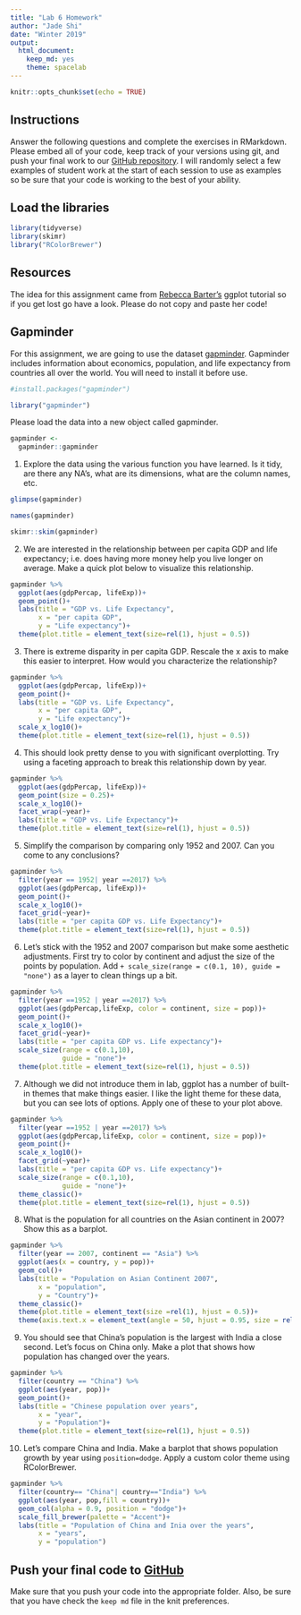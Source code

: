---
title: "Lab 6 Homework"
author: "Jade Shi"
date: "Winter 2019"
output:
  html_document:
    keep_md: yes
    theme: spacelab
---

```{r setup, include=FALSE}
knitr::opts_chunk$set(echo = TRUE)
```

## Instructions
Answer the following questions and complete the exercises in RMarkdown. Please embed all of your code, keep track of your versions using git, and push your final work to our [GitHub repository](https://github.com/FRS417-DataScienceBiologists). I will randomly select a few examples of student work at the start of each session to use as examples so be sure that your code is working to the best of your ability.

## Load the libraries
```{r message=FALSE, warning=FALSE}
library(tidyverse)
library(skimr)
library("RColorBrewer")
```

## Resources
The idea for this assignment came from [Rebecca Barter's](http://www.rebeccabarter.com/blog/2017-11-17-ggplot2_tutorial/) ggplot tutorial so if you get lost go have a look. Please do not copy and paste her code!  

## Gapminder
For this assignment, we are going to use the dataset [gapminder](https://cran.r-project.org/web/packages/gapminder/index.html). Gapminder includes information about economics, population, and life expectancy from countries all over the world. You will need to install it before use.
```{r}
#install.packages("gapminder")
```

```{r}
library("gapminder")
```

Please load the data into a new object called gapminder.
```{r}
gapminder <- 
  gapminder::gapminder
```

1. Explore the data using the various function you have learned. Is it tidy, are there any NA's, what are its dimensions, what are the column names, etc.
```{r}
glimpse(gapminder)
```

```{r}
names(gapminder)
```

```{r}
skimr::skim(gapminder)
```

2. We are interested in the relationship between per capita GDP and life expectancy; i.e. does having more money help you live longer on average. Make a quick plot below to visualize this relationship.

```{r}
gapminder %>% 
  ggplot(aes(gdpPercap, lifeExp))+
  geom_point()+
  labs(title = "GDP vs. Life Expectancy",
       x = "per capita GDP",
       y = "Life expectancy")+
  theme(plot.title = element_text(size=rel(1), hjust = 0.5))
```


3. There is extreme disparity in per capita GDP. Rescale the x axis to make this easier to interpret. How would you characterize the relationship?
```{r}
gapminder %>% 
  ggplot(aes(gdpPercap, lifeExp))+
  geom_point()+
  labs(title = "GDP vs. Life Expectancy",
       x = "per capita GDP",
       y = "Life expectancy")+
  scale_x_log10()+
  theme(plot.title = element_text(size=rel(1), hjust = 0.5))
```


4. This should look pretty dense to you with significant overplotting. Try using a faceting approach to break this relationship down by year.
```{r}
gapminder %>% 
  ggplot(aes(gdpPercap, lifeExp))+
  geom_point(size = 0.25)+
  scale_x_log10()+
  facet_wrap(~year)+
  labs(title = "GDP vs. Life Expectancy")+
  theme(plot.title = element_text(size=rel(1), hjust = 0.5))       
```


5. Simplify the comparison by comparing only 1952 and 2007. Can you come to any conclusions?
```{r}
gapminder %>% 
  filter(year == 1952| year ==2017) %>% 
  ggplot(aes(gdpPercap, lifeExp))+
  geom_point()+
  scale_x_log10()+
  facet_grid(~year)+
  labs(title = "per capita GDP vs. Life Expectancy")+
  theme(plot.title = element_text(size=rel(1), hjust = 0.5))
```

6. Let's stick with the 1952 and 2007 comparison but make some aesthetic adjustments. First try to color by continent and adjust the size of the points by population. Add `+ scale_size(range = c(0.1, 10), guide = "none")` as a layer to clean things up a bit.
```{r}
gapminder %>% 
  filter(year ==1952 | year ==2017) %>% 
  ggplot(aes(gdpPercap,lifeExp, color = continent, size = pop))+
  geom_point()+
  scale_x_log10()+
  facet_grid(~year)+
  labs(title = "per capita GDP vs. Life expectancy")+
  scale_size(range = c(0.1,10),
             guide = "none")+
  theme(plot.title = element_text(size=rel(1), hjust = 0.5))
```


7. Although we did not introduce them in lab, ggplot has a number of built-in themes that make things easier. I like the light theme for these data, but you can see lots of options. Apply one of these to your plot above.

```{r}
gapminder %>% 
  filter(year ==1952 | year ==2017) %>% 
  ggplot(aes(gdpPercap,lifeExp, color = continent, size = pop))+
  geom_point()+
  scale_x_log10()+
  facet_grid(~year)+
  labs(title = "per capita GDP vs. Life expectancy")+
  scale_size(range = c(0.1,10),
             guide = "none")+
  theme_classic()+
  theme(plot.title = element_text(size=rel(1), hjust = 0.5))
```


8. What is the population for all countries on the Asian continent in 2007? Show this as a barplot.
```{r}
gapminder %>% 
  filter(year == 2007, continent == "Asia") %>% 
  ggplot(aes(x = country, y = pop))+
  geom_col()+
  labs(title = "Population on Asian Continent 2007",
       x = "population",
       y = "Country")+
  theme_classic()+
  theme(plot.title = element_text(size =rel(1), hjust = 0.5))+
  theme(axis.text.x = element_text(angle = 50, hjust = 0.95, size = rel(1)))
```

9. You should see that China's population is the largest with India a close second. Let's focus on China only. Make a plot that shows how population has changed over the years.
```{r}
gapminder %>% 
  filter(country == "China") %>% 
  ggplot(aes(year, pop))+
  geom_point()+
  labs(title = "Chinese population over years",
       x = "year",
       y = "Population")+
  theme(plot.title = element_text(size=rel(1), hjust = 0.5))
```

10. Let's compare China and India. Make a barplot that shows population growth by year using `position=dodge`. Apply a custom color theme using RColorBrewer.
```{r}
gapminder %>% 
  filter(country== "China"| country=="India") %>% 
  ggplot(aes(year, pop,fill = country))+
  geom_col(alpha = 0.9, position = "dodge")+
  scale_fill_brewer(palette = "Accent")+
  labs(title = "Population of China and Inia over the years",
       x = "years",
       y = "population")
```


## Push your final code to [GitHub](https://github.com/FRS417-DataScienceBiologists)
Make sure that you push your code into the appropriate folder. Also, be sure that you have check the `keep md` file in the knit preferences.